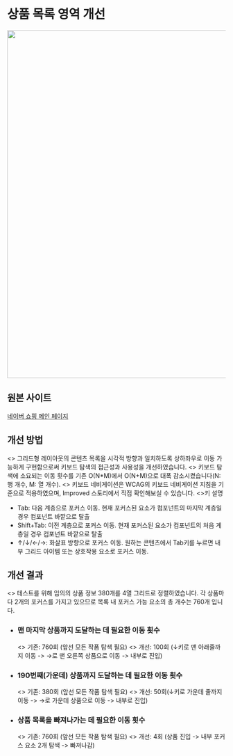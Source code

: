 
<Meta title="Naver/shopping/Products" />

<style>
  {`
    .thumbnail{
      padding: 20px 0 50px;
    }

    .original-link{
      text-decoration: underline;
    }
    .original-link p{
      font-size: 20px;
    }

    .section-method{
      margin-top: 60px;
    }

    .section-result{
      margin-top: 60px;
    }

    .list{
      list-style: none;
      padding: 0;
    }

    .list li {
      margin-top: 20px;
    }

    .li-title p{
      font-size: 18px;
    }

    .list li  p {
      margin-top: 12px;
      font-size: 16px;
    }

    .keyType{
      font-weight: 700;
    }

    .before{
      display: inline-block;
      font-size: 16px;
      font-weight: 500;
      color: red;
    }
    
    .improved{
      display: inline-block;
      font-size: 16px;
      font-weight: 500;
      color: green;
    }
  `}
</style>

<h1>상품 목록 영역 개선</h1>
<div className="thumbnail">
  <img width="800px" src="/naver_shopping_products.gif" />
</div>
<section>
  <h2>원본 사이트</h2>
  <a
    className="original-link"
    target="_blank"
    href="https://trenditem.shopping.naver.com/"
  >
    네이버 쇼핑 메인 페이지
  </a>
</section>
<section className="section-method">
  <h2>개선 방법</h2>
  <>
    그리드형 레이아웃의 콘텐츠 목록을 시각적 방향과 일치하도록 상하좌우로 이동
    가능하게 구현함으로써 키보드 탐색의 접근성과 사용성을 개선하였습니다.
  </>
  <>
    키보드 탐색에 소요되는 이동 횟수를 기존 O(N*M)에서 O(N+M)으로 대폭
    감소시켰습니다(N: 행 개수, M: 열 개수).
  </>
  <>
    키보드 네비게이션은 WCAG의 키보드 네비게이션 지침을 기준으로 적용하였으며,
    Improved 스토리에서 직접 확인해보실 수 있습니다.
  </>
  <>키 설명</>
  <ul>
    <li>
      <span className="keyType">Tab:</span> 다음 계층으로 포커스 이동. 현재
      포커스된 요소가 컴포넌트의 마지막 계층일 경우 컴포넌트 바깥으로 탈출
    </li>
    <li>
      <span className="keyType">Shift+Tab:</span> 이전 계층으로 포커스 이동.
      현재 포커스된 요소가 컴포넌트의 처음 계층일 경우 컴포넌트 바깥으로 탈출
    </li>
    <li>
      <span className="keyType">↑/↓/←/→:</span> 화살표 방향으로 포커스 이동.
      원하는 콘텐츠에서 Tab키를 누르면 내부 그리드 아이템 또는 상호작용 요소로
      포커스 이동.
    </li>
  </ul>
</section>
<section className="section-result">
  <h2>개선 결과</h2>
  <>
    테스트를 위해 임의의 상품 정보 380개를 4열 그리드로 정렬하였습니다. 각
    상품마다 2개의 포커스를 가지고 있으므로 목록 내 포커스 가능 요소의 총 개수는
    760개 입니다.
  </>
  <ul className="list">
    <li>
      <h3 className="li-title">
        맨 마지막 상품까지 도달하는 데 필요한 이동 횟수
      </h3>
      <>
        기존: <span className="before">760회</span> (앞선 모든 작품 탐색 필요)
      </>
      <>
        개선: <span className="improved">100회</span> (↓키로 맨 아래줄까지 이동
        -> →로 맨 오른쪽 상품으로 이동 -> 내부로 진입)
      </>
    </li>
    <li>
      <h3 className="li-title">
        190번째(가운데) 상품까지 도달하는 데 필요한 이동 횟수
      </h3>
      <>
        기존: <span className="before">380회</span> (앞선 모든 작품 탐색 필요)
      </>
      <>
        개선: <span className="improved">50회</span>(↓키로 가운데 줄까지 이동 ->
        →로 가운데 상품으로 이동 -> 내부로 진입)
      </>
    </li>
    <li>
      <h3 className="li-title">상품 목록을 빠져나가는 데 필요한 이동 횟수</h3>
      <>
        기존: <span className="before">760회</span> (앞선 모든 작품 탐색 필요)
      </>
      <>
        개선: <span className="improved">4회</span> (상품 진입 -> 내부 포커스
        요소 2개 탐색 -> 빠져나감)
      </>
    </li>
  </ul>
</section>
